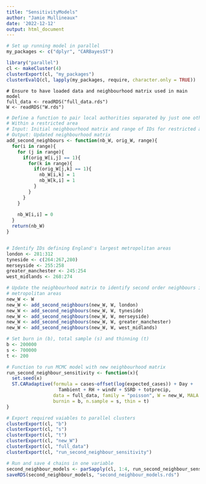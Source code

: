 ---
title: "SensitivityModels"
author: "Jamie Mullineaux"
date: '2022-12-12'
output: html_document
---


```{r parallel set up}
# Set up running model in parallel
my_packages <- c("dplyr", "CARBayesST")

library("parallel")
cl <- makeCluster(4)
clusterExport(cl, "my_packages")
clusterEvalQ(cl, lapply(my_packages, require, character.only = TRUE))
```

```{load variables}
# Ensure to have loaded data and neighbourhood matrix used in main model 
full_data <- readRDS("full_data.rds")
W <- readRDS("W.rds")
```

```{r create new_W for second neighbour sensitivity}
# Define a function to pair local authorities separated by just one other
# Within a restricted area 
# Input: Initial neighbourhood matrix and range of IDs for restricted area
# Output: Updated neighbourhood matrix
add_second_neighbours <- function(nb_W, orig_W, range){
  for(i in range){
    for (j in range){
      if(orig_W[i,j] == 1){
        for(k in range){
          if(orig_W[j,k] == 1){
            nb_W[i,k] = 1
            nb_W[k,i] = 1
          }
        }
      }
    }
    
    nb_W[i,i] = 0
  }
  return(nb_W)
}


# Identify IDs defining England's largest metropolitan areas
london <- 281:312
tyneside <- c(264:267,280)
merseyside <- 255:258
greater_manchester <- 245:254
west_midlands <- 268:274

# Update the neighbourhood matrix to identify second order neighbours in large 
# metropolitan areas
new_W <- W
new_W <- add_second_neighbours(new_W, W, london)
new_W <- add_second_neighbours(new_W, W, tyneside)
new_W <- add_second_neighbours(new_W, W, merseyside)
new_W <- add_second_neighbours(new_W, W, greater_manchester)
new_W <- add_second_neighbours(new_W, W, west_midlands)
```


```{r set up sensitivity models}
# Set burn in (b), total sample (s) and thinning (t)
b <- 200000
s <- 700000
t <- 200

# Function to run MCMC model with new neighbourhood matrix
run_second_neighbour_sensitivity <- function(x){
  set.seed(x)
  ST.CARadaptive(formula = cases~offset(log(expected_cases)) + Day +
                   Tambient + RH + windV + SSRD + totprecip,
                 data = full_data, family = "poisson", W = new_W, MALA = FALSE,
                 burnin = b, n.sample = s, thin = t)
}

# Export required vaiables to parallel clusters
clusterExport(cl, "b")
clusterExport(cl, "s")
clusterExport(cl, "t")
clusterExport(cl, "new_W")
clusterExport(cl, "full_data")
clusterExport(cl, "run_second_neighbour_sensitivity")
```

```{r run second neighbour sensitivity analysis}
# Run and save 4 chains in one variable
second_neighbour_models <- parSapply(cl, 1:4, run_second_neighbour_sensitivity)
saveRDS(second_neighbour_models, "second_neighbour_models.rds")
```
